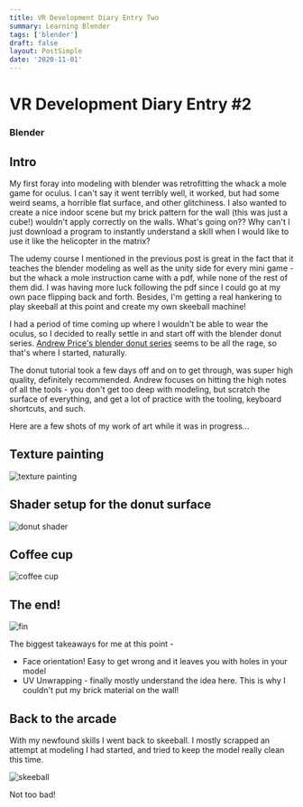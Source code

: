 ```yaml
---
title: VR Development Diary Entry Two
summary: Learning Blender
tags: ['blender']
draft: false
layout: PostSimple
date: '2020-11-01'
---
```


# VR Development Diary Entry #2

### Blender

## Intro

My first foray into modeling with blender was retrofitting the whack a mole game for oculus. I can't say it went terribly well, it worked, but had some weird seams, a horrible flat surface, and other glitchiness. I also wanted to create a nice indoor scene but my brick pattern for the wall (this was just a cube!) wouldn't apply correctly on the walls. What's going on?? Why can't I just download a program to instantly understand a skill when I would like to use it like the helicopter in the matrix?

The udemy course I mentioned in the previous post is great in the fact that it teaches the blender modeling as well as the unity side for every mini game - but the whack a mole instruction came with a pdf, while none of the rest of them did. I was having more luck following the pdf since I could go at my own pace flipping back and forth. Besides, I'm getting a real hankering to play skeeball at this point and create my own skeeball machine!

I had a period of time coming up where I wouldn't be able to wear the oculus, so I decided to really settle in and start off with the blender donut series. [Andrew Price's blender donut series](https://www.youtube.com/watch?v=TPrnSACiTJ4) seems to be all the rage, so that's where I started, naturally.

The donut tutorial took a few days off and on to get through, was super high quality, definitely recommended. Andrew focuses on hitting the high notes of all the tools - you don't get too deep with modeling, but scratch the surface of everything, and get a lot of practice with the tooling, keyboard shortcuts, and such.

Here are a few shots of my work of art while it was in progress...

## Texture painting

![texture painting](/static/images/vr/texture-painting.png)

## Shader setup for the donut surface

![donut shader](/static/images/vr/donut-shader.png)

## Coffee cup

![coffee cup](/static/images/vr/coffee-cup.png)

## The end!

![fin](/static/images/vr/final-wide.png)

The biggest takeaways for me at this point -

- Face orientation! Easy to get wrong and it leaves you with holes in your model
- UV Unwrapping - finally mostly understand the idea here. This is why I couldn't put my brick material on the wall!

## Back to the arcade

With my newfound skills I went back to skeeball. I mostly scrapped an attempt at modeling I had started, and tried to keep the model really clean this time.

![skeeball](/static/images/vr/skeeball-machine.png)

Not too bad!
